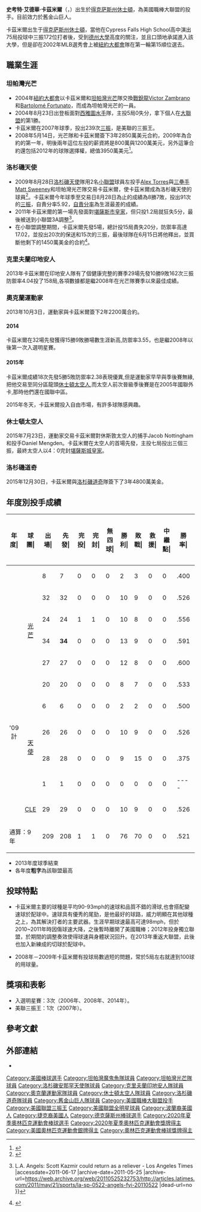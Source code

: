 {{Infobox MLB player
| name        = 史考特·卡茲米爾<br />Scott Kazmir
| image       = Scott Kazmir Dodgers (Cropped) 2.jpg
| width       = 
| caption     =
| team        = 舊金山巨人
| number      = 
| position    = 投手
| birthdate   = {{Birth date and age|1984|1|24}}
| birthplace  = {{USA}}[[德克薩斯州|德克薩斯州]][[休士頓|休士頓]]
| bats        = 左
| throws      = 左
| debutdate   = 8月23日
| debutyear   = 2004年
| debutteam   = 坦帕灣光芒
| statyear    = 2021年球季
| stat1label  = 勝敗投數
| stat1value  = 108－97
| stat2label  = [[防禦率|防禦率]]
| stat2value  = 4.02
| stat3label  = [[三振|三振]]
| stat3value  = 1615
| teams       = <nowiki></nowiki>
*[[坦帕灣魔鬼魚|坦帕灣魔鬼魚/光芒]]（{{mlby|2004}}–{{mlby|2009}}）
*[[洛杉磯安那罕天使|洛杉磯天使]]（{{mlby|2009}}–{{mlby|2011}}）
*[[克里夫蘭印地安人|克里夫蘭印地安人]]（{{mlby|2013}}）
*[[奧克蘭運動家|奧克蘭運動家]]（{{mlby|2014}}–{{mlby|2015}}）
*[[休士頓太空人|休士頓太空人]]（{{mlby|2015}}）
*[[洛杉磯道奇|洛杉磯道奇]]（{{mlby|2016}}）
*[[舊金山巨人|舊金山巨人]]（{{mlby|2021}}）
|awards=<nowiki></nowiki> 
* 3×[[美國職棒大聯盟全明星賽|全明星賽]] (2006, 2008, 2014)
* [[美國職棒大聯盟三振王|美聯三振王]] (2007)
|medaltemplates=
{{MedalSport|男子[[棒球|棒球]]}}
{{MedalCountry|{{USA}}}}
{{MedalCompetition|[[奧林匹克運動會|奧林匹克運動會]]}}
{{MedalSilver|[[2020年夏季奧林匹克運動會|2020年 東京]]|[[2020年夏季奧林匹克運動會棒球比賽|隊際]]}}
}}

'''史考特·艾德華·卡茲米爾'''（{{lang-en| Scott Edward Kazmir }}，{{bd|1984年|1月24日}}）出生於[[得克萨斯州|得克萨斯州]][[休士頓|休士頓]]，為美國職棒大聯盟的投手。目前效力於舊金山巨人。

卡茲米爾出生于[[得克萨斯州|得克萨斯州]][[休士頓|休士頓]]，當他在Cypress Falls High School高中演出75局投球中三振172位打者後，受到[[德州大學|德州大學]]高度的關注，並且口頭地承諾進入該大學，但是卻在2002年MLB選秀會上被[[紐約大都會|紐約大都會]]隊在第一輪第15順位選去。

== 職業生涯 ==
===坦帕灣光芒===
*2004年[[紐約大都會|紐約大都會]]以卡茲米爾和[[坦帕灣光芒|坦帕灣光芒]]隊交換[[戰銳龍|戰銳龍]][[Victor_Zambrano|Victor Zambrano]]和[[Bartolomé_Fortunato|Bartolomé Fortunato]]，而成為坦帕灣光芒的一員。
*2004年8月23日出登板面對[[西雅圖水手|西雅圖水手]]隊，主投5局0失分，拿下個人在[[大聯盟|大聯盟]]的第1勝。
*卡茲米爾在2007年球季，投出239次[[三振|三振]]，是美聯的三振王。
*2008年5月14日，光芒隊和卡茲米爾簽下3年2850萬美元合約，2009年為合約的第一年，明後兩年這位左投的薪資將是800萬與1200萬美元，另外這筆合約還包括2012年的球隊選擇權，總值3950萬美元<ref>{{cite web|url=http://tampabay.rays.mlb.com/news/article.jsp?ymd=20080514&content_id=2700177&vkey=news_tb&fext=.jsp&c_id=tb|title=Rays, Kazmir agree to extension Club's all-time wins leader likes direction Tampa Bay is going|language=en|4=|work=MLB.com|accessdate=2008年8月29日|archive-date=2008年5月18日|archive-url=https://web.archive.org/web/20080518154519/http://tampabay.rays.mlb.com/news/article.jsp?ymd=20080514&content_id=2700177&vkey=news_tb&fext=.jsp&c_id=tb|dead-url=no}}</ref>。

===洛杉磯天使===
*2009年8月28日[[洛杉磯天使|洛杉磯天使]]隊用2名[[小聯盟|小聯盟]]球員左投手[[Alex_Torres|Alex Torres]]與[[三壘手|三壘手]][[Matt_Sweeney|Matt Sweeney]]和坦帕灣光芒隊交易卡茲米爾，使卡茲米爾成為洛杉磯天使的球員<ref>{{Cite web |url=http://latimesblogs.latimes.com/angels_blog/2009/08/angels-trade-for-rays-scott-kazmir.html |title=存档副本 |accessdate=2009-08-29 |archive-date=2009-08-31 |archive-url=https://web.archive.org/web/20090831111236/http://latimesblogs.latimes.com/angels_blog/2009/08/angels-trade-for-rays-scott-kazmir.html |dead-url=no }}</ref>。卡茲米爾今年球季至交易日8月28日為止的成績為8勝7敗，投出91次的[[三振|三振]]，自責分率5.92，[[自責分率|自責分率]]為生涯最差的成績。
*2011年卡茲米爾的第一場先發面對[[堪薩斯市皇家|堪薩斯市皇家]]，但只投1.2局就狂失5分，最後被送到小聯盟3A調整<ref>{{Cite web |url=http://articles.latimes.com/2011/may/21/sports/la-sp-0522-angels-fyi-20110522 |title=Scott Kazmir {{!}} L.A. Angels: Scott Kazmir could return as a reliever - Los Angeles Times<!-- Bot generated title --> |accessdate=2011-06-17 |archive-date=2011-05-25 |archive-url=https://web.archive.org/web/20110525232753/http://articles.latimes.com/2011/may/21/sports/la-sp-0522-angels-fyi-20110522 |dead-url=no }}</ref>。 
*在小聯盟調整期間，卡茲米爾先發5場，總計投15局責失20分，防禦率高達17.02，並投出20次的保送和15次的三振，最後球隊在6月15日將他釋出，並買斷他剩下的1450萬美金的合約<ref>{{Cite web |url=http://latimesblogs.latimes.com/sports_blog/2011/06/angels-release-scott-kazmir.html |title=Angels release Scott Kazmir - latimes.com<!-- Bot generated title --> |accessdate=2011-06-17 |archive-date=2011-06-23 |archive-url=https://web.archive.org/web/20110623203739/http://latimesblogs.latimes.com/sports_blog/2011/06/angels-release-scott-kazmir.html |dead-url=no }}</ref>。

===克里夫蘭印地安人===
2013年卡茲米爾在印地安人隊有了個健康完整的賽季29場先發10勝9敗162次三振防禦率4.04投了158局,各項數據都是繼2008年在光芒隊賽季以來最佳成績。

===奧克蘭運動家===
2013年10月3日，運動家與卡茲米爾簽下2年2200萬合約。

====2014====
卡茲米爾在32場先發獲得15勝9敗勝場數生涯新高,防禦率3.55，也是繼2008年以後第一次入選明星賽。

====2015年====
卡茲米爾成績18次先發5勝5敗防禦率2.38表現優異,但是運動家早早與季後賽無緣,把他交易至同分區龍頭[[休士頓太空人|休士頓太空人]],而太空人前次晉級季後賽是在2005年國聯外卡,那時他們還在國聯中區。

2015年冬天，卡茲米爾投入自由市場，有許多球隊感興趣。

===休士頓太空人===
2015年7月23日，運動家交易卡茲米爾對休斯敦太空人的捕手Jacob Nottingham和投手Daniel Mengden。卡茲米爾在太空人的首場先發，主投七局投出三個三振，最終太空人以4：0完封[[堪薩斯城皇家|堪薩斯城皇家]]。

===洛杉磯道奇===
2015年12月30日，卡茲米爾與[[洛杉磯道奇|洛杉磯道奇]]隊簽下了3年4800萬美金。

== 年度別投手成績 ==
{| class="wikitable" style="text-align:right; font-size:small"
|-bgcolor="#efefef"
!年度|!!球團|!!出場|!!先發|!!完投|!!完封|!!無四球|!!勝利|!!敗戰|!!救援|!!中<br>繼<br>點|!!勝率|!!打者|!!投球<br>局數|!!被<br>安<br>打|!!被全壘打|!!保送|!!敬遠|!!觸身球|!!三<br>振<br>數|!!暴投|!!犯規|!!失分|!!自<br>責<br>分|!!防<br>禦<br>率|!!WHIP
|-
|style="text-align:center"|{{by2|2004}}
|rowspan="6" style="text-align:center"|[[坦帕灣光芒|光芒]]
|8||7||0||0||0||2||3||0||0||.400||152||33.1||33||4||21||0||2||41||3||0||22||21||5.67||1.62
|-
|style="text-align:center"|{{by2|2005}}
|32||32||0||0||0||10||9||0||0||.526||818||186.0||172||12||'''100'''||3||10||174||7||1||90||78||3.77||1.46
|-
|style="text-align:center"|{{by2|2006}}
|24||24||1||1||0||10||8||0||0||.556||610||144.2||132||15||52||3||2||163||6||0||59||52||3.24||1.27
|-
|style="text-align:center"|{{by2|2007}}
|34||'''34'''||0||0||0||13||9||0||0||.591||887||206.2||196||18||89||1||7||'''239'''||10||0||91||80||3.48||1.38
|-
|style="text-align:center"|{{by2|2008}}
|27||27||0||0||0||12||8||0||0||.600||641||152.1||123||23||70||2||4||166||5||0||61||59||3.49||1.27
|-
|rowspan="2" style="text-align:center"|{{by2|2009}}
|20||20||0||0||0||8||7||0||0||.533||504||111.0||121||15||50||0||5||91||10||0||77||73||5.92||1.54
|-
|rowspan="4" style="text-align:center"|[[加州天使|天使]]
|6||6||0||0||0||2||2||0||0||.500||143||36.1||28||1||10||0||1||26||3||0||8||7||1.73||1.05
|-style="background-color:#f2f2f2"
!style="text-align:center"|'09計
|26||26||0||0||0||10||9||0||0||.526||647||147.1||149||16||60||0||6||117||13||0||85||80||4.89||1.42
|-
|style="text-align:center"|{{by2|2010}}
|28||28||0||0||0||9||15||0||0||.375||682||150.0||158||25||79||2||12||93||6||0||103||99||5.94||1.58
|-
|style="text-align:center"|{{by2|2011}}
|1||1||0||0||0||0||0||0||0||----||14||1.2||5||1||2||0||2||0||0||1||5||5||27.00||4.20
|-
|style="text-align:center"|{{by2|2013}}
|rowspan="1" style="text-align:center"|[[克里夫蘭印地安人|CLE]]
|29||29||0||0||0||10||9||0||0||.526||672||158.0||162||19||47||1||3||162||5||1||76||71||4.04||1.32
|-
!colspan="2"|通算：9年
|209||208||1||1||0||76||70||0||0||.521||5123||1180.0||1130||133||520||12||48||1155||55||3||592||545||4.16||1.40
|}
* 2013年度球季結束
* 各年度'''粗字'''為該聯盟最高

== 投球特點 ==
*卡茲米爾主要的球種是平均90-93mph的速球和品質不錯的滑球,也會搭配變速球於配球中。速球具有優秀的尾勁，是他最好的球路，威力明顯在其他球種之上，為其解決打者的主要武器。生涯早期球速最高可達98mph，但於2010~2011年時因傷球速大降，之後暫時離開了美國職棒；2012年投身獨立聯盟，於期間的調整奏效使得球速與身體狀況回升。在2013年重返大聯盟，此後也加入新練成的切球於配球中。

*2008年－2009年卡茲米爾有投球局數過短的問題，常於5局左右就達到100球的用球量。

== 獎項和表彰 ==
*入選明星賽：3次（2006年、2008年、2014年）。
*美聯三振王：1次（2007年）。

==參考文獻==
{{reflist|2}}

==外部連結==
{{commonscat|Scott Kazmir}}
* {{baseballstats |mlb=431148 |espn=5917 |br=k/kazmisc01 |fangraphs=4897 |cube=K/scott-kazmir}} 

{{2020年夏季奧林匹克運動會美國隊選手列表}}

{{DEFAULTSORT:Kazmir, Scott}}
[[Category:美國棒球選手|Category:美國棒球選手]]
[[Category:坦帕灣魔鬼魚隊球員|Category:坦帕灣魔鬼魚隊球員]]
[[Category:坦帕灣光芒隊球員|Category:坦帕灣光芒隊球員]]
[[Category:洛杉磯安那罕天使隊球員|Category:洛杉磯安那罕天使隊球員]]
[[Category:克里夫蘭印地安人隊球員|Category:克里夫蘭印地安人隊球員]]
[[Category:奧克蘭運動家隊球員|Category:奧克蘭運動家隊球員]]
[[Category:休士頓太空人隊球員|Category:休士頓太空人隊球員]]
[[Category:洛杉磯道奇隊球員|Category:洛杉磯道奇隊球員]]
[[Category:舊金山巨人隊球員|Category:舊金山巨人隊球員]]
[[Category:美國職棒大聯盟投手|Category:美國職棒大聯盟投手]]
[[Category:美國聯盟三振王|Category:美國聯盟三振王]]
[[Category:美國聯盟全明星球員|Category:美國聯盟全明星球員]]
[[Category:波蘭裔美國人|Category:波蘭裔美國人]]
[[Category:捷克裔美國人|Category:捷克裔美國人]]
[[Category:德克薩斯州棒球選手|Category:德克薩斯州棒球選手]]
[[Category:2020年夏季奧林匹克運動會棒球選手|Category:2020年夏季奧林匹克運動會棒球選手]]
[[Category:2020年夏季奧林匹克運動會獎牌得主|Category:2020年夏季奧林匹克運動會獎牌得主]]
[[Category:美國奧林匹克運動會銀牌得主|Category:美國奧林匹克運動會銀牌得主]]
[[Category:奧林匹克運動會棒球獎牌得主|Category:奧林匹克運動會棒球獎牌得主]]